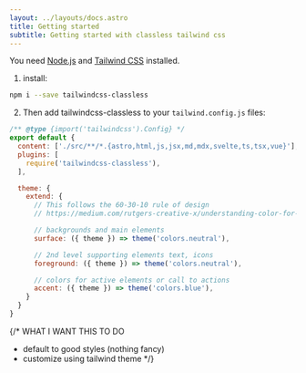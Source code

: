 ```yaml
---
layout: ../layouts/docs.astro
title: Getting started
subtitle: Getting started with classless tailwind css
---
```


You need [Node.js](https://nodejs.org/en/download/) and [Tailwind CSS](https://tailwindcss.com/docs/installation/) installed.


1. install:
```bash
npm i --save tailwindcss-classless
```

2. Then add tailwindcss-classless to your `tailwind.config.js` files:

```javascript
/** @type {import('tailwindcss').Config} */
export default {
  content: ['./src/**/*.{astro,html,js,jsx,md,mdx,svelte,ts,tsx,vue}'],
  plugins: [
    require('tailwindcss-classless'),
  ],

  theme: {
    extend: {
      // This follows the 60-30-10 rule of design
      // https://medium.com/rutgers-creative-x/understanding-color-for-ui-design-ec53719e880e

      // backgrounds and main elements
      surface: ({ theme }) => theme('colors.neutral'),

      // 2nd level supporting elements text, icons
      foreground: ({ theme }) => theme('colors.neutral'),

      // colors for active elements or call to actions
      accent: ({ theme }) => theme('colors.blue'),
    }
  }
}
```


{/* 
WHAT I WANT THIS TO DO

- default to good styles (nothing fancy)
- customize using tailwind theme
*/}